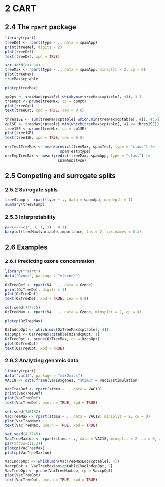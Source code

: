 # 2 CART

## 2.4 The `rpart` package

```r
library(rpart)
treeDef <- rpart(type ~ ., data = spamApp)
print(treeDef, digits = 2)
plot(treeDef)
text(treeDef, xpd = TRUE)
```

```r
set.seed(601334)
treeMax <- rpart(type ~ ., data = spamApp, minsplit = 2, cp = 0)
plot(treeMax)
treeMax$cptable
```

```r
plotcp(treeMax)
```

```r
cpOpt <- treeMax$cptable[ which.min(treeMax$cptable[, 4]), 1 ]
treeOpt <- prune(treeMax, cp = cpOpt)
plot(treeOpt)
text(treeOpt, xpd = TRUE, cex = 0.8)
```

```r
thres1SE <- sum(treeMax$cptable[ which.min(treeMax$cptable[, 4]), 4:5])
cp1SE <- treeMax$cptable[ min(which(treeMax$cptable[, 4] <= thres1SE)), 1]
tree1SE <- prune(treeMax, cp = cp1SE)
plot(tree1SE)
text(tree1SE, xpd = TRUE, cex = 0.8)
```

```r
errTestTreeMax <- mean(predict(treeMax, spamTest, type = "class") !=
                         spamTest$type)
errEmpTreeMax <- mean(predict(treeMax, spamApp, type = "class") !=
                        spamApp$type)
```

## 2.5 Competing and surrogate splits

### 2.5.2 Surrogate splits

```r
treeStump <- rpart(type ~ ., data = spamApp, maxdepth = 1)
summary(treeStump)
```

### 2.5.3 Interpretability

```r
par(mar=c(7, 3, 1, 1) + 0.1)
barplot(treeMax$variable.importance, las = 2, cex.names = 0.8)
```

## 2.6 Examples

### 2.6.1 Predicting ozone concentration

```r
library("rpart")
data("Ozone", package = "mlbench")
```

```r
OzTreeDef <- rpart(V4 ~ ., data = Ozone)
print(OzTreeDef, digits = 3)
plot(OzTreeDef)
text(OzTreeDef, xpd = TRUE, cex = 0.9)
```

```r
set.seed(727325)
OzTreeMax <- rpart(V4 ~ ., data = Ozone, minsplit = 2, cp = 0)
```

```r
plotcp(OzTreeMax)
```

```r
OzIndcpOpt <- which.min(OzTreeMax$cptable[, 4])
OzcpOpt <- OzTreeMax$cptable[OzIndcpOpt, 1]
OzTreeOpt <- prune(OzTreeMax, cp = OzcpOpt)
plot(OzTreeOpt)
text(OzTreeOpt, xpd = TRUE)
```

### 2.6.2 Analyzing genomic data

```r
library(rpart)
data("vac18", package = "mixOmics")
VAC18 <- data.frame(vac18$genes, "stimu" = vac18$stimulation)
```

```r
VacTreeDef <- rpart(stimu ~ ., data = VAC18)
print(VacTreeDef)
plot(VacTreeDef)
text(VacTreeDef, use.n = TRUE, xpd = TRUE)
```

```r
set.seed(788182)
VacTreeMax <- rpart(stimu ~ ., data = VAC18, minsplit = 2, cp = 0)
plot(VacTreeMax)
text(VacTreeMax, use.n = TRUE, xpd = TRUE)
```

```r
set.seed(413745)
VacTreeMaxLoo <- rpart(stimu ~ ., data = VAC18, minsplit = 2, cp = 0, xval = nrow(VAC18))
par(mfrow=c(1,2))
plotcp(VacTreeMax)
plotcp(VacTreeMaxLoo)
```

```r
VacIndcpOpt <- which.min(VacTreeMaxLoo$cptable[, 4])
VaccpOpt <- VacTreeMaxLoo$cptable[VacIndcpOpt, 1]
VacTreeOpt <- prune(VacTreeMaxLoo, cp = VaccpOpt)
plot(VacTreeOpt)
text(VacTreeOpt, use.n = TRUE, xpd = TRUE)
```